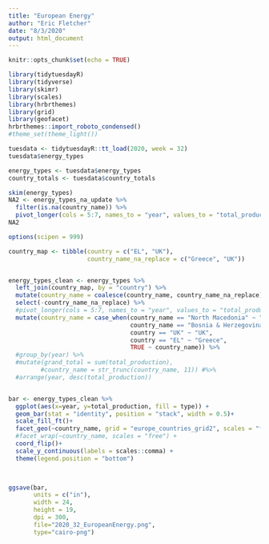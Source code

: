 ```yaml
---
title: "European Energy"
author: "Eric Fletcher"
date: "8/3/2020"
output: html_document
---
```


```r
knitr::opts_chunk$set(echo = TRUE)
```
```r
library(tidytuesdayR)
library(tidyverse)
library(skimr)
library(scales)
library(hrbrthemes)
library(grid)
library(geofacet)
hrbrthemes::import_roboto_condensed()
#theme_set(theme_light())
```
```r
tuesdata <- tidytuesdayR::tt_load(2020, week = 32)
tuesdata$energy_types
```
```r
energy_types <- tuesdata$energy_types
country_totals <- tuesdata$country_totals
```
```r
skim(energy_types)
NA2 <- energy_types_na_update %>%
  filter(is.na(country_name)) %>% 
  pivot_longer(cols = 5:7, names_to = "year", values_to = "total_production") 
NA2


```
```r
options(scipen = 999)

country_map <- tibble(country = c("EL", "UK"),
                      country_name_na_replace = c("Greece", "UK"))


energy_types_clean <- energy_types %>% 
  left_join(country_map, by = "country") %>% 
  mutate(country_name = coalesce(country_name, country_name_na_replace)) %>% 
  select(-country_name_na_replace) %>% 
  #pivot_longer(cols = 5:7, names_to = "year", values_to = "total_production") %>%
  mutate(country_name = case_when(country_name == "North Macedonia" ~ "N. Macedonia",
                                  country_name == "Bosnia & Herzegovina" ~ "Bosnia & H.",
                                  country == "UK" ~ "UK",
                                  country == "EL" ~ "Greece",
                                  TRUE ~ country_name)) %>% 
  #group_by(year) %>% 
  #mutate(grand_total = sum(total_production),
         #country_name = str_trunc(country_name, 11)) #%>% 
  #arrange(year, desc(total_production))


bar <- energy_types_clean %>%
  ggplot(aes(x=year, y=total_production, fill = type)) +
  geom_bar(stat = "identity", position = "stack", width = 0.5)+
  scale_fill_ft()+
  facet_geo(~country_name, grid = "europe_countries_grid2", scales = "free")+
  #facet_wrap(~country_name, scales = "free") +
  coord_flip()+
  scale_y_continuous(labels = scales::comma) +
  theme(legend.position = "bottom")


  
ggsave(bar, 
       units = c("in"),
       width = 24,
       height = 19,
       dpi = 300, 
       file="2020_32_EuropeanEnergy.png", 
       type="cairo-png")

```



